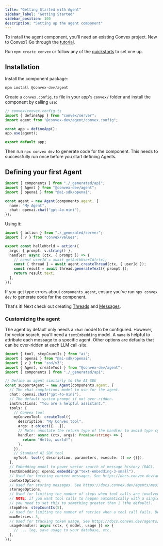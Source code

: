 ```yaml
---
title: "Getting Started with Agent"
sidebar_label: "Getting Started"
sidebar_position: 100
description: "Setting up the agent component"
---
```


To install the agent component, you'll need an existing Convex project. New to
Convex? Go through the [tutorial](https://docs.convex.dev/tutorial/).

Run `npm create convex` or follow any of the
[quickstarts](https://docs.convex.dev/home) to set one up.

## Installation

Install the component package:

```ts
npm install @convex-dev/agent
```

Create a `convex.config.ts` file in your app's `convex/` folder and install the
component by calling `use`:

```ts
// convex/convex.config.ts
import { defineApp } from "convex/server";
import agent from "@convex-dev/agent/convex.config";

const app = defineApp();
app.use(agent);

export default app;
```

Then run `npx convex dev` to generate code for the component. This needs to
successfully run once before you start defining Agents.

## Defining your first Agent

```ts
import { components } from "./_generated/api";
import { Agent } from "@convex-dev/agent";
import { openai } from "@ai-sdk/openai";

const agent = new Agent(components.agent, {
  name: "My Agent",
  chat: openai.chat("gpt-4o-mini"),
});
```

Using it:

```ts
import { action } from "./_generated/server";
import { v } from "convex/values";

export const helloWorld = action({
  args: { prompt: v.string() },
  handler: async (ctx, { prompt }) => {
    // const userId = await getAuthUserId(ctx);
    const { thread } = await agent.createThread(ctx, { userId });
    const result = await thread.generateText({ prompt });
    return result.text;
  },
});
```

If you get type errors about `components.agent`, ensure you've run
`npx convex dev` to generate code for the component.

That's it! Next check out creating [Threads](./threads.mdx) and
[Messages](./messages.mdx).

### Customizing the agent

The agent by default only needs a `chat` model to be configured. However, for
vector search, you'll need a `textEmbedding` model. A `name` is helpful to
attribute each message to a specific agent. Other options are defaults that can
be over-ridden at each LLM call-site.

```ts
import { tool, stepCountIs } from "ai";
import { openai } from "@ai-sdk/openai";
import { z } from "zod/v3";
import { Agent, createTool } from "@convex-dev/agent";
import { components } from "./_generated/api";

// Define an agent similarly to the AI SDK
const supportAgent = new Agent(components.agent, {
  // The chat completions model to use for the agent.
  chat: openai.chat("gpt-4o-mini"),
  // The default system prompt if not over-ridden.
  instructions: "You are a helpful assistant.",
  tools: {
    // Convex tool
    myConvexTool: createTool({
      description: "My Convex tool",
      args: z.object({...}),
      // Note: annotate the return type of the handler to avoid type cycles.
      handler: async (ctx, args): Promise<string> => {
        return "Hello, world!";
      },
    }),
    // Standard AI SDK tool
    myTool: tool({ description, parameters, execute: () => {}}),
  },
  // Embedding model to power vector search of message history (RAG).
  textEmbedding: openai.embedding("text-embedding-3-small"),
  // Used for fetching context messages. See https://docs.convex.dev/agents/context
  contextOptions,
  // Used for storing messages. See https://docs.convex.dev/agents/messages
  storageOptions,
  // Used for limiting the number of steps when tool calls are involved.
  // NOTE: if you want tool calls to happen automatically with a single call,
  // you need to set this to something greater than 1 (the default).
  stopWhen: stepCountIs(5),
  // Used for limiting the number of retries when a tool call fails. Default: 3.
  maxRetries: 3,
  // Used for tracking token usage. See https://docs.convex.dev/agents/usage-tracking
  usageHandler: async (ctx, { model, usage }) => {
    // ... log, save usage to your database, etc.
  },
});
```
